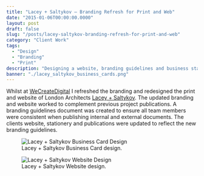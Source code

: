 ```yaml
---
title: "Lacey + Saltykov – Branding Refresh for Print and Web"
date: "2015-01-06T00:00:00.0000"
layout: post
draft: false
slug: "/posts/lacey-saltykov-branding-refresh-for-print-and-web"
category: "Client Work"
tags:
  - "Design"
  - "Branding"
  - "Print"
description: "Designing a website, branding guidelines and business stationery for the award-winning London architects, Lacey + Saltykov."
banner: "./lacey_saltykov_business_cards.png"
---
```


Whilst at [WeCreateDigital](https://wecreatedigital.co.uk/) I refreshed the branding and redesigned the print and website of London Architects [Lacey + Saltykov](http://laceysaltykov.com/). The updated branding and website worked to complement previous project publications. A branding guidelines document was created to ensure all team members were consistent when publishing internal and external documents. The clients website, stationery and publications were updated to reflect the new branding guidelines.

<figure>
  <img src="./lacey_saltykov_business_cards.png" alt="Lacey + Saltykov Business Card Design"/>
  <figcaption>
   Lacey + Saltykov Business Card design.
  </figcaption>
</figure>
<figure>
  <img src="./lacey_saltykov_website.png" alt="Lacey + Saltykov Website Design"/>
  <figcaption>
   Lacey + Saltykov Website design.
  </figcaption>
</figure>

